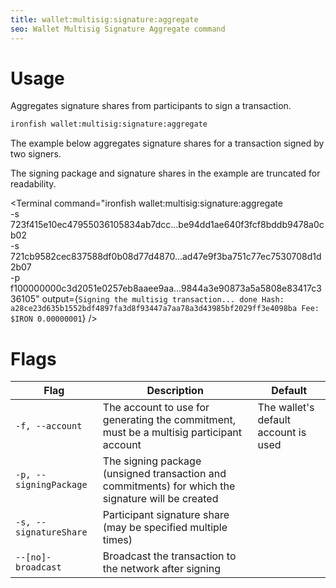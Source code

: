 ```yaml
---
title: wallet:multisig:signature:aggregate
seo: Wallet Multisig Signature Aggregate command
---
```


# Usage

Aggregates signature shares from participants to sign a transaction.

```sh
ironfish wallet:multisig:signature:aggregate
```

The example below aggregates signature shares for a transaction signed by two signers.

The signing package and signature shares in the example are truncated for readability.

<Terminal command="ironfish wallet:multisig:signature:aggregate \
-s 723f415e10ec47955036105834ab7dcc...be94dd1ae640f3fcf8bddb9478a0cb02 \
-s 721cb9582cec837588df0b08d77d4870...ad47e9f3ba751c77ec7530708d1d2b07 \
-p f100000000c3d2051e0257eb8aaee9aa...9844a3e90873a5a5808e83417c336105"
  output={`
Signing the multisig transaction... done
Hash: a28ce23d635b1552bdf4897fa3d8f93447a7aa78a3d43985bf2029ff3e4098ba
Fee: $IRON 0.00000001
  `}
/>

# Flags

| Flag | Description | Default |
| ---- | ----------- | ------- |
| `-f, --account` | The account to use for generating the commitment, must be a multisig participant account | The wallet's default account is used |
| `-p, --signingPackage` | The signing package (unsigned transaction and commitments) for which the signature will be created ||
| `-s, --signatureShare` | Participant signature share (may be specified multiple times) ||
| `--[no]-broadcast` | Broadcast the transaction to the network after signing ||
